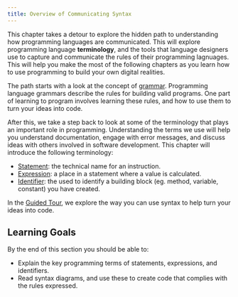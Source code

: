 ```yaml
---
title: Overview of Communicating Syntax
---
```


<div class="not-content">
  <YouTube id="vRKJhjHwFLs" params="fs=1&modestbranding=1&rel=0&autoplay=1"/>
</div>

This chapter takes a detour to explore the hidden path to understanding how programming languages are communicated. This will explore programming language **terminology**, and the tools that language designers use to capture and communicate the rules of their programming lagnuages. This will help you make the most of the following chapters as you learn how to use programming to build your own digital realities.

The path starts with a look at the concept of [grammar](/book/part-1-instructions/2-communicating-syntax/2-trailside/01-grammar). Programming language grammars describe the rules for building valid programs. One part of learning to program involves learning these rules, and how to use them to turn your ideas into code.

After this, we take a step back to look at some of the terminology that plays an important role in programming. Understanding the terms we use will help you understand documentation, engage with error messages, and discuss ideas with others involved in software development. This chapter will introduce the following terminology:

- [Statement](/book/part-1-instructions/2-communicating-syntax/2-trailside/02-statement): the technical name for an instruction.
- [Expression](/book/part-1-instructions/2-communicating-syntax/2-trailside/03-expression): a place in a statement where a value is calculated.
- [Identifier](/book/part-1-instructions/2-communicating-syntax/2-trailside/04-identifier): the used to identify a building block (eg. method, variable, constant) you have created.

In the [Guided Tour](/book/part-1-instructions/2-communicating-syntax/1-tour), we explore the way you can use syntax to help turn your ideas into code.

## Learning Goals

By the end of this section you should be able to:

- Explain the key programming terms of statements, expressions, and identifiers.
- Read syntax diagrams, and use these to create code that complies with the rules expressed.
